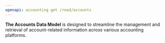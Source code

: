 ```yaml
---
openapi: accounting get /read/accounts
---
```


**The Accounts Data Model** is designed to streamline the management and retrieval of account-related information across various accounting platforms.

